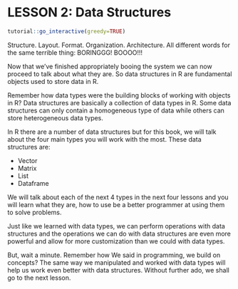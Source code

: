 # LESSON 2: Data Structures

<script src="files/js/dcl.js"></script>
<link rel="stylesheet" href="https://maxcdn.bootstrapcdn.com/bootstrap/3.4.1/css/bootstrap.min.css">
<script src="https://maxcdn.bootstrapcdn.com/bootstrap/3.4.1/js/bootstrap.min.js"></script>
```r
tutorial::go_interactive(greedy=TRUE)
```

Structure. Layout. Format. Organization. Architecture. All different words for
the same terrible thing: BORINGGG! BOOOO!!!

Now that we've finished appropriately booing the system we can now proceed to
talk about what they are. So data structures in R are fundamental objects 
used to store data in R. 

Remember how data types were the building blocks of working with objects in R?
Data structures are basically a collection of data types in R. Some data
structures can only contain a homogeneous type of data while others can store 
heterogeneous data types.

In R there are a number of data structures but for this book, we will talk
about the four main types you will work with the most. These data structures
are:

- Vector
- Matrix
- List
- Dataframe

We will talk about each of the next 4 types in the next four lessons and you
will learn what they are, how to use be a better programmer at using them to
solve problems.

Just like we learned with data types, we can perform operations with data 
structures and the operations we can do with data structures are even more 
powerful and allow for more customization than we could with data types.

But, wait a minute. Remember how We said in programming, we build on concepts?
The same way we manipulated and worked with data types will help us work even 
better with data structures. Without further ado, we shall go to the next
lesson.

